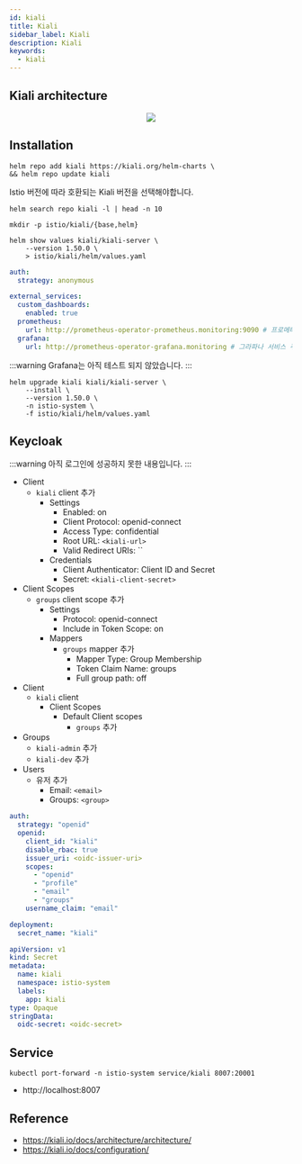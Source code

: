 ```yaml
---
id: kiali
title: Kiali
sidebar_label: Kiali
description: Kiali
keywords:
  - kiali
---
```



## Kiali architecture

<center>
  <img src={useBaseUrl("img/nn/mlops/istio/kiali-architecture.png")} />
</center>

## Installation

```shell
helm repo add kiali https://kiali.org/helm-charts \
&& helm repo update kiali
```

Istio 버전에 따라 호환되는 Kiali 버전을 선택해야합니다.

```shell
helm search repo kiali -l | head -n 10
```

```shell
mkdir -p istio/kiali/{base,helm}
```

```shell
helm show values kiali/kiali-server \
    --version 1.50.0 \
    > istio/kiali/helm/values.yaml
```

```yaml title="istio/kiali/helm/values.yaml"
auth:
  strategy: anonymous

external_services:
  custom_dashboards:
    enabled: true
  prometheus:
    url: http://prometheus-operator-prometheus.monitoring:9090 # 프로메테우스 서비스 주소
  grafana:
    url: http://prometheus-operator-grafana.monitoring # 그라파나 서비스 주소
```

:::warning
Grafana는 아직 테스트 되지 않았습니다.
:::

```shell
helm upgrade kiali kiali/kiali-server \
    --install \
    --version 1.50.0 \
    -n istio-system \
    -f istio/kiali/helm/values.yaml
```

## Keycloak

:::warning
아직 로그인에 성공하지 못한 내용입니다.
:::

- Client
  - `kiali` client 추가
    - Settings
      - Enabled: on
      - Client Protocol: openid-connect
      - Access Type: confidential
      - Root URL: `<kiali-url>`
      - Valid Redirect URIs: ``
    - Credentials
      - Client Authenticator: Client ID and Secret
      - Secret: `<kiali-client-secret>`
- Client Scopes
  - `groups` client scope 추가
    - Settings
      - Protocol: openid-connect
      - Include in Token Scope: on
    - Mappers
      - `groups` mapper 추가
        - Mapper Type: Group Membership
        - Token Claim Name: groups
        - Full group path: off
- Client
  - `kiali` client
    - Client Scopes
      - Default Client scopes
        - `groups` 추가
- Groups
  - `kiali-admin` 추가
  - `kiali-dev` 추가
- Users
  - 유저 추가
    - Email: `<email>`
    - Groups: `<group>`

```yaml title="istio/kiali/helm/values.yaml"
auth:
  strategy: "openid"
  openid:
    client_id: "kiali"
    disable_rbac: true
    issuer_uri: <oidc-issuer-uri>
    scopes:
      - "openid"
      - "profile"
      - "email"
      - "groups"
    username_claim: "email"

deployment:
  secret_name: "kiali"
```

```yaml
apiVersion: v1
kind: Secret
metadata:
  name: kiali
  namespace: istio-system
  labels:
    app: kiali
type: Opaque
stringData:
  oidc-secret: <oidc-secret>
```

## Service

```shell
kubectl port-forward -n istio-system service/kiali 8007:20001
```

- http://localhost:8007

## Reference

- https://kiali.io/docs/architecture/architecture/
- https://kiali.io/docs/configuration/
